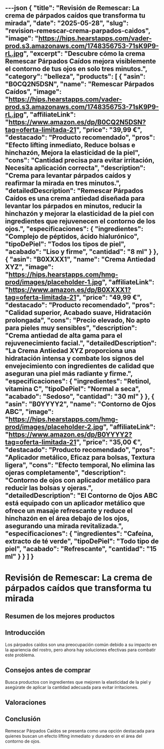 ---json
{
  "title": "Revisión de Remescar: La crema de párpados caídos que transforma tu mirada",
  "date": "2025-05-28",
  "slug": "revision-remescar-crema-parpados-caidos",
  "image": "https://hips.hearstapps.com/vader-prod.s3.amazonaws.com/1748356753-71sK9P9-rL.jpg",
  "excerpt": "Descubre cómo la crema Remescar Párpados Caídos mejora visiblemente el contorno de tus ojos en solo tres minutos.",
  "category": "belleza",
  "products": [
    {
      "asin": "B0CQ2N5DSN",
      "name": "Remescar Párpados Caídos",
      "image": "https://hips.hearstapps.com/vader-prod.s3.amazonaws.com/1748356753-71sK9P9-rL.jpg",
      "affiliateLink": "https://www.amazon.es/dp/B0CQ2N5DSN?tag=oferta-limitada-21",
      "price": "39,99 €",
      "destacado": "Producto recomendado",
      "pros": "Efecto lifting inmediato, Reduce bolsas e hinchazón, Mejora la elasticidad de la piel",
      "cons": "Cantidad precisa para evitar irritación, Necesita aplicación correcta",
      "description": "Crema para levantar párpados caídos y reafirmar la mirada en tres minutos.",
      "detailedDescription": "Remescar Párpados Caídos es una crema antiedad diseñada para levantar los párpados en minutos, reducir la hinchazón y mejorar la elasticidad de la piel con ingredientes que rejuvenecen el contorno de los ojos.",
      "especificaciones": {
        "ingredientes": "Complejo de péptidos, ácido hialurónico",
        "tipoDePiel": "Todos los tipos de piel",
        "acabado": "Liso y firme",
        "cantidad": "8 ml"
      }
    },
    {
      "asin": "B0XXXX1",
      "name": "Crema Antiedad XYZ",
      "image": "https://hips.hearstapps.com/hmg-prod/images/placeholder-1.jpg",
      "affiliateLink": "https://www.amazon.es/dp/B0XXXX1?tag=oferta-limitada-21",
      "price": "49,99 €",
      "destacado": "Producto recomendado",
      "pros": "Calidad superior, Acabado suave, Hidratación prolongada",
      "cons": "Precio elevado, No apto para pieles muy sensibles",
      "description": "Crema antiedad de alta gama para el rejuvenecimiento facial.",
      "detailedDescription": "La Crema Antiedad XYZ proporciona una hidratación intensa y combate los signos del envejecimiento con ingredientes de calidad que aseguran una piel más radiante y firme.",
      "especificaciones": {
        "ingredientes": "Retinol, vitamina C",
        "tipoDePiel": "Normal a seca",
        "acabado": "Sedoso",
        "cantidad": "30 ml"
      }
    },
    {
      "asin": "B0YYYY2",
      "name": "Contorno de Ojos ABC",
      "image": "https://hips.hearstapps.com/hmg-prod/images/placeholder-2.jpg",
      "affiliateLink": "https://www.amazon.es/dp/B0YYYY2?tag=oferta-limitada-21",
      "price": "35,00 €",
      "destacado": "Producto recomendado",
      "pros": "Aplicador metálico, Eficaz para bolsas, Textura ligera",
      "cons": "Efecto temporal, No elimina las ojeras completamente",
      "description": "Contorno de ojos con aplicador metálico para reducir las bolsas y ojeras.",
      "detailedDescription": "El Contorno de Ojos ABC está equipado con un aplicador metálico que ofrece un masaje refrescante y reduce el hinchazón en el área debajo de los ojos, asegurando una mirada revitalizada.",
      "especificaciones": {
        "ingredientes": "Cafeína, extracto de té verde",
        "tipoDePiel": "Todo tipo de piel",
        "acabado": "Refrescante",
        "cantidad": "15 ml"
      }
    }
  ]
}
---


# Revisión de Remescar: La crema de párpados caídos que transforma tu mirada

## Resumen de los mejores productos

<ProductRankingTable products={products} />

## Introducción

Los párpados caídos son una preocupación común debido a su impacto en la apariencia del rostro, pero ahora hay soluciones efectivas para combatir este problema.

## Consejos antes de comprar

Busca productos con ingredientes que mejoren la elasticidad de la piel y asegúrate de aplicar la cantidad adecuada para evitar irritaciones.

## Valoraciones

<ProductDetailCard product={products[0]} />

<ProductDetailCard product={products[1]} />

<ProductDetailCard product={products[2]} />

## Conclusión

Remescar Párpados Caídos se presenta como una opción destacada para quienes buscan un efecto lifting inmediato y duradero en el área del contorno de ojos.
